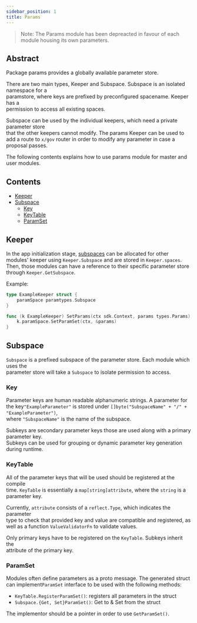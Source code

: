 ```yaml
---
sidebar_position: 1
title: Params
---
```


> Note: The Params module has been depreacted in favour of each module housing its own parameters.

## Abstract

Package params provides a globally available parameter store.

There are two main types, Keeper and Subspace. Subspace is an isolated namespace for a\
paramstore, where keys are prefixed by preconfigured spacename. Keeper has a\
permission to access all existing spaces.

Subspace can be used by the individual keepers, which need a private parameter store\
that the other keepers cannot modify. The params Keeper can be used to add a route to `x/gov` router in order to modify any parameter in case a proposal passes.

The following contents explains how to use params module for master and user modules.

## Contents

* [Keeper](./#keeper)
* [Subspace](./#subspace)
  * [Key](./#key)
  * [KeyTable](./#keytable)
  * [ParamSet](./#paramset)

## Keeper

In the app initialization stage, [subspaces](./#subspace) can be allocated for other modules' keeper using `Keeper.Subspace` and are stored in `Keeper.spaces`. Then, those modules can have a reference to their specific parameter store through `Keeper.GetSubspace`.

Example:

```go
type ExampleKeeper struct {
	paramSpace paramtypes.Subspace
}

func (k ExampleKeeper) SetParams(ctx sdk.Context, params types.Params) {
	k.paramSpace.SetParamSet(ctx, &params)
}
```

## Subspace

`Subspace` is a prefixed subspace of the parameter store. Each module which uses the\
parameter store will take a `Subspace` to isolate permission to access.

### Key

Parameter keys are human readable alphanumeric strings. A parameter for the key`"ExampleParameter"` is stored under `[]byte("SubspaceName" + "/" + "ExampleParameter")`,\
where `"SubspaceName"` is the name of the subspace.

Subkeys are secondary parameter keys those are used along with a primary parameter key.\
Subkeys can be used for grouping or dynamic parameter key generation during runtime.

### KeyTable

All of the parameter keys that will be used should be registered at the compile\
time. `KeyTable` is essentially a `map[string]attribute`, where the `string` is a parameter key.

Currently, `attribute` consists of a `reflect.Type`, which indicates the parameter\
type to check that provided key and value are compatible and registered, as well as a function `ValueValidatorFn` to validate values.

Only primary keys have to be registered on the `KeyTable`. Subkeys inherit the\
attribute of the primary key.

### ParamSet

Modules often define parameters as a proto message. The generated struct can implement`ParamSet` interface to be used with the following methods:

* `KeyTable.RegisterParamSet()`: registers all parameters in the struct
* `Subspace.{Get, Set}ParamSet()`: Get to & Set from the struct

The implementor should be a pointer in order to use `GetParamSet()`.
